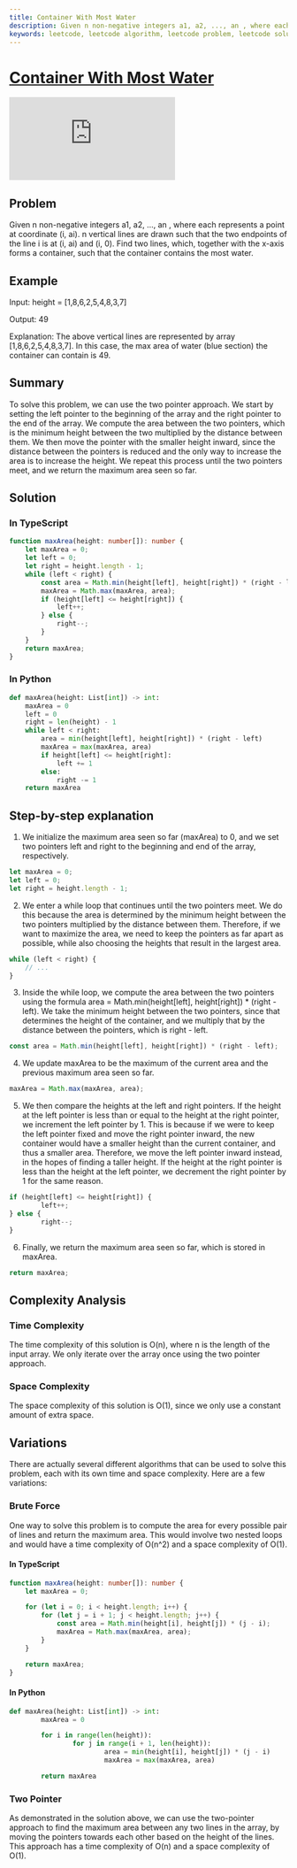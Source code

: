 ```yaml
---
title: Container With Most Water
description: Given n non-negative integers a1, a2, ..., an , where each represents a point at coordinate (i, ai). n vertical lines are drawn such that the two endpoints of the line i is at (i, ai) and (i, 0). Find two lines, which, together with the x-axis forms a container, such that the container contains the most water.
keywords: leetcode, leetcode algorithm, leetcode problem, leetcode solution, leetcode typescript, leetcode javascript, leetcode python, leetcode java, leetcode c++, leetcode c#, leetcode go, leetcode rust, leetcode swift, leetcode kotlin, leetcode scala, leetcode ruby, leetcode php, leetcode dart, leetcode haskell, leetcode clojure, leetcode elixir, leetcode julia, leetcode lua, leetcode perl, leetcode r, leetcode ruby, leetcode rust, leetcode typescript, leetcode python, leetcode javascript, leetcode java, leetcode c++, leetcode c#, leetcode go, leetcode rust, leetcode swift, leetcode kotlin, leetcode scala, leetcode ruby, leetcode php, leetcode dart, leetcode haskell, leetcode clojure, leetcode elixir, leetcode julia, leetcode lua, leetcode perl, leetcode r, leetcode ruby, leetcode rust, leetcode typescript, leetcode python, leetcode javascript, leetcode java, leetcode c++, leetcode c#, leetcode go, leetcode rust, leetcode swift, leetcode kotlin, leetcode scala, leetcode ruby, leetcode php, leetcode dart, leetcode haskell, leetcode clojure, leetcode elixir, leetcode julia, leetcode lua, leetcode perl, leetcode r, leetcode ruby, leetcode rust, leetcode typescript, leetcode python, leetcode javascript, leetcode java, leetcode c++, leetcode c#, leetcode go, leetcode rust, leetcode swift, leetcode kotlin, leetcode scala, leetcode ruby, leetcode php, leetcode dart, leetcode haskell, leetcode clojure, leetcode elixir, leetcode julia, leetcode lua, leetcode perl, leetcode r, leetcode ruby, leetcode rust, leetcode typescript, leetcode python, leetcode javascript, leetcode java, leetcode c++, leetcode c#, leetcode go, leetcode rust, leetcode swift, leetcode kotlin, leetcode scala, leetcode ruby, leetcode php, leetcode dart, leetcode haskell, leetcode clojure, leetcode elixir, leetcode julia, leetcode lua, leetcode perl
---
```



# [Container With Most Water](https://leetcode.com/problems/container-with-most-water) <DifficultyChip difficulty="medium" />

<div className="iframe-container">
	<iframe className="responsive-iframe" src="https://www.youtube.com/embed/UuiTKBwPgAo"
					title="YouTube video player" frameBorder="0"
					allow="accelerometer; autoplay; clipboard-write; encrypted-media; gyroscope; picture-in-picture"
					allowFullScreen></iframe>
</div>

## Problem

Given n non-negative integers a1, a2, ..., an , where each represents a point at coordinate (i, ai). n vertical lines are drawn such that the two endpoints of the line i is at (i, ai) and (i, 0). Find two lines, which, together with the x-axis forms a container, such that the container contains the most water.

## Example

Input: height = [1,8,6,2,5,4,8,3,7]

Output: 49

Explanation: The above vertical lines are represented by array [1,8,6,2,5,4,8,3,7]. In this case, the max area of water (blue section) the container can contain is 49.

## Summary

To solve this problem, we can use the two pointer approach. We start by setting the left pointer to the beginning of the array and the right pointer to the end of the array. We compute the area between the two pointers, which is the minimum height between the two multiplied by the distance between them. We then move the pointer with the smaller height inward, since the distance between the pointers is reduced and the only way to increase the area is to increase the height. We repeat this process until the two pointers meet, and we return the maximum area seen so far.

## Solution

### In TypeScript

```typescript
function maxArea(height: number[]): number {
    let maxArea = 0;
    let left = 0;
    let right = height.length - 1;
    while (left < right) {
        const area = Math.min(height[left], height[right]) * (right - left);
        maxArea = Math.max(maxArea, area);
        if (height[left] <= height[right]) {
            left++;
        } else {
            right--;
        }
    }
    return maxArea;
}
```

### In Python

```python
def maxArea(height: List[int]) -> int:
    maxArea = 0
    left = 0
    right = len(height) - 1
    while left < right:
        area = min(height[left], height[right]) * (right - left)
        maxArea = max(maxArea, area)
        if height[left] <= height[right]:
            left += 1
        else:
            right -= 1
    return maxArea
```

## Step-by-step explanation

1. We initialize the maximum area seen so far (maxArea) to 0, and we set two pointers left and right to the beginning and end of the array, respectively.

```typescript
let maxArea = 0;
let left = 0;
let right = height.length - 1;
```

2. We enter a while loop that continues until the two pointers meet. We do this because the area is determined by the minimum height between the two pointers multiplied by the distance between them. Therefore, if we want to maximize the area, we need to keep the pointers as far apart as possible, while also choosing the heights that result in the largest area.

```typescript
while (left < right) {
    // ...
}
```

3. Inside the while loop, we compute the area between the two pointers using the formula area = Math.min(height[left], height[right]) * (right - left). We take the minimum height between the two pointers, since that determines the height of the container, and we multiply that by the distance between the pointers, which is right - left.

```typescript
const area = Math.min(height[left], height[right]) * (right - left);
```

4. We update maxArea to be the maximum of the current area and the previous maximum area seen so far.

```typescript
maxArea = Math.max(maxArea, area);
```

5. We then compare the heights at the left and right pointers. If the height at the left pointer is less than or equal to the height at the right pointer, we increment the left pointer by 1. This is because if we were to keep the left pointer fixed and move the right pointer inward, the new container would have a smaller height than the current container, and thus a smaller area. Therefore, we move the left pointer inward instead, in the hopes of finding a taller height. If the height at the right pointer is less than the height at the left pointer, we decrement the right pointer by 1 for the same reason.

```typescript
if (height[left] <= height[right]) {
		left++;
} else {
		right--;
}
```

6. Finally, we return the maximum area seen so far, which is stored in maxArea.

```typescript
return maxArea;
```

## Complexity Analysis

### Time Complexity

The time complexity of this solution is O(n), where n is the length of the input array. We only iterate over the array once using the two pointer approach.

### Space Complexity

The space complexity of this solution is O(1), since we only use a constant amount of extra space.

## Variations

There are actually several different algorithms that can be used to solve this problem, each with its own time and space complexity. Here are a few variations:

### Brute Force

One way to solve this problem is to compute the area for every possible pair of lines and return the maximum area. This would involve two nested loops and would have a time complexity of O(n^2) and a space complexity of O(1).

#### In TypeScript

```typescript
function maxArea(height: number[]): number {
    let maxArea = 0;

    for (let i = 0; i < height.length; i++) {
        for (let j = i + 1; j < height.length; j++) {
            const area = Math.min(height[i], height[j]) * (j - i);
            maxArea = Math.max(maxArea, area);
        }
    }

    return maxArea;
}
```

#### In Python

```python
def maxArea(height: List[int]) -> int:
		maxArea = 0

		for i in range(len(height)):
				for j in range(i + 1, len(height)):
						area = min(height[i], height[j]) * (j - i)
						maxArea = max(maxArea, area)

		return maxArea
```

### Two Pointer

As demonstrated in the solution above, we can use the two-pointer approach to find the maximum area between any two lines in the array, by moving the pointers towards each other based on the height of the lines. This approach has a time complexity of O(n) and a space complexity of O(1).
